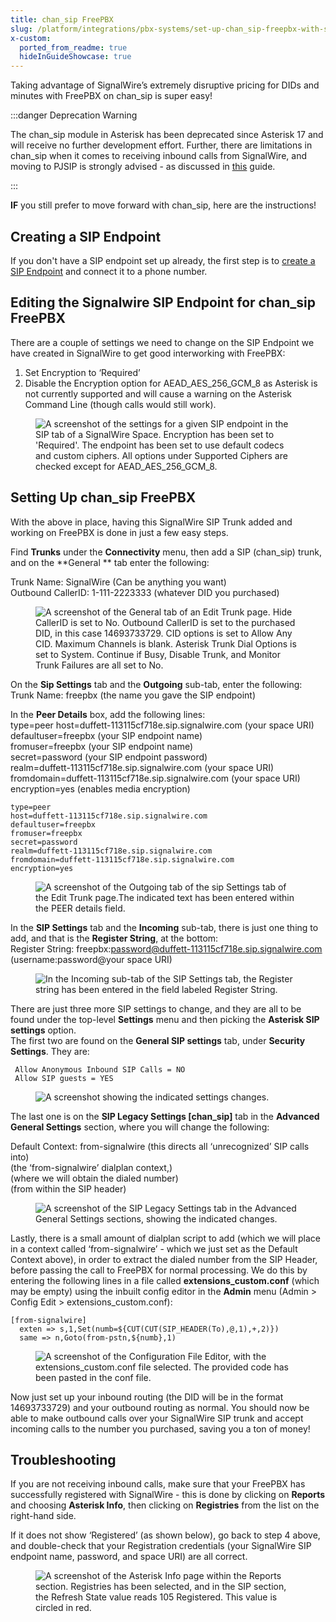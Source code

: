 ```yaml
---
title: chan_sip FreePBX
slug: /platform/integrations/pbx-systems/set-up-chan_sip-freepbx-with-signalwire
x-custom:
  ported_from_readme: true
  hideInGuideShowcase: true
---
```



Taking advantage of SignalWire’s extremely disruptive pricing for DIDs and minutes with FreePBX on chan_sip is super easy! 


:::danger Deprecation Warning

The chan_sip module in Asterisk has been deprecated since Asterisk 17 and will receive no further development effort. Further, there are limitations in chan_sip when it comes to receiving inbound calls from SignalWire, and moving to PJSIP is strongly advised - as discussed in [this](/platform/integrations/pbx-systems/set-up-freepbx-with-signalwire) guide.

:::

**IF** you still prefer to move forward with chan_sip, here are the instructions!

Creating a SIP Endpoint
-----------------------

If you don't have a SIP endpoint set up already, the first step is to [create a SIP Endpoint](/voice/sip/get-started) and connect it to a phone number.

Editing the Signalwire SIP Endpoint for chan_sip FreePBX
--------------------------------------------------------

There are a couple of settings we need to change on the SIP Endpoint we have created in SignalWire to get good interworking with FreePBX:

<ol>
<li>Set Encryption to ‘Required’</li>
<li>Disable the Encryption option for AEAD_AES_256_GCM_8 as Asterisk is not currently supported and will cause a warning on the Asterisk Command Line (though calls would still work).</li>
</ol>

<figure>
  <img 
    className="img-800" 
    src={require("./28867c7-rtaImage_1.webP").default} 
    alt="A screenshot of the settings for a given SIP endpoint in the SIP tab of a SignalWire Space. Encryption has been set to 'Required'. The endpoint has been set to use default codecs and custom ciphers. All options under Supported Ciphers are checked except for AEAD_AES_256_GCM_8."
  />
</figure>

Setting Up chan_sip FreePBX
---------------------------

With the above in place, having this SignalWire SIP Trunk added and working on FreePBX is done in just a few easy steps.

Find **Trunks** under the **Connectivity** menu, then add a SIP (chan_sip) trunk, and on the **General ** tab enter the   following:

Trunk Name:             SignalWire         (Can be anything you want)  
Outbound CallerID:    1-111-2223333   (whatever DID you purchased)

<figure>
  <img 
    className="img-800" 
    src={require("./c3a1f79-rtaImage_2.webP").default} 
    alt="A screenshot of the General tab of an Edit Trunk page. Hide CallerID is set to No. Outbound CallerID is set to the purchased DID, in this case 14693733729. CID options is set to Allow Any CID. Maximum Channels is blank. Asterisk Trunk Dial Options is set to System. Continue if Busy, Disable Trunk, and Monitor Trunk Failures are all set to No."
  />
</figure>

On the **Sip Settings** tab and the **Outgoing** sub-tab, enter the following:  
    Trunk Name:        freepbx        (the name you gave the SIP endpoint)

In the **Peer Details** box, add the following lines:  
    type=peer
    host=duffett-113115cf718e.sip.signalwire.com              (your space URI)  
   defaultuser=freepbx                                                    (your SIP endpoint name)  
   fromuser=freepbx                                                       (your SIP endpoint name)  
   secret=password                                                       (your SIP endpoint password)  
   realm=duffett-113115cf718e.sip.signalwire.com             (your space URI)  
   fromdomain=duffett-113115cf718e.sip.signalwire.com    (your space URI)  
   encryption=yes                                                         (enables media encryption)

  ```text
  type=peer 
  host=duffett-113115cf718e.sip.signalwire.com
  defaultuser=freepbx
  fromuser=freepbx
  secret=password
  realm=duffett-113115cf718e.sip.signalwire.com
  fromdomain=duffett-113115cf718e.sip.signalwire.com
  encryption=yes
  ```

<figure>
  <img 
    className="img-800" 
    src={require("./cc6f38a-rtaImage_3.webP").default} 
    alt="A screenshot of the Outgoing tab of the sip Settings tab of the Edit Trunk page.The indicated text has been entered within the PEER details field."
  />
</figure>

In the **SIP Settings** tab and the **Incoming** sub-tab, there is just one thing to add, and that is the **Register String**, at the bottom:  
     Register String:    freepbx:password@duffett-113115cf718e.sip.signalwire.com  
                               (username:password@your space URI)

<figure>
  <img 
    className="img-800" 
    src={require("./47dc2eb-rtaImage_4.webP").default} 
    alt="In the Incoming sub-tab of the SIP Settings tab, the Register string has been entered in the field labeled Register String."
  />
</figure>

There are just three more SIP settings to change, and they are all to be found under the top-level **Settings** menu and then picking the **Asterisk SIP settings**  option.  
     The first two are found on the **General SIP settings** tab, under **Security Settings**. They are:  
     
     Allow Anonymous Inbound SIP Calls = NO  
     Allow SIP guests = YES

<figure>
  <img 
    className="img-800" 
    src={require("./9cdbd78-Asterisk-SIP-security.webP").default} 
    alt="A screenshot showing the indicated settings changes."
  />
</figure>

The last one is on the **SIP Legacy Settings [chan_sip]** tab in the **Advanced General Settings** section, where you will change the following:

Default Context:    from-signalwire    (this directs all ‘unrecognized’ SIP calls into)  
                                                     (the ‘from-signalwire’ dialplan context,)  
                                                     (where we will obtain the dialed number)  
                                                    (from within the SIP header)

<figure>
  <img 
    className="img-800" 
    src={require("./cffd89d-rtaImage_5.webP").default} 
    alt="A screenshot of the SIP Legacy Settings tab in the Advanced General Settings sections, showing the indicated changes."
  />
</figure>

Lastly, there is a small amount of dialplan script to add (which we will place in a context called ‘from-signalwire’ - which we just set as the Default Context above), in order to extract the dialed number from the SIP Header, before passing the call to FreePBX for normal processing.  We do this by entering the following lines in a file called **extensions_custom.conf** (which may be empty) using the inbuilt config editor in the **Admin** menu (Admin > Config Edit > extensions_custom.conf):

```text extensions_custom.conf
[from-signalwire]
  exten => s,1,Set(numb=${CUT(CUT(SIP_HEADER(To),@,1),+,2)})
  same => n,Goto(from-pstn,${numb},1)
```

<figure>
  <img 
    className="img-800" 
    src={require("./048a53a-rtaImage_6.webP").default} 
    alt="A screenshot of the Configuration File Editor, with the extensions_custom.conf file selected. The provided code has been pasted in the conf file."
  />
</figure>

Now just set up your inbound routing (the DID will be in the format 14693733729) and your outbound routing as normal. You should now be able to make outbound calls over your SignalWire SIP trunk and accept incoming calls to the number you purchased, saving you a ton of money!

Troubleshooting
---------------

If you are not receiving inbound calls, make sure that your FreePBX has successfully registered with SignalWire - this is done by clicking on **Reports** and choosing **Asterisk Info**, then clicking on **Registries** from the list on the right-hand side.

If it does not show ‘Registered’ (as shown below), go back to step 4 above, and double-check that your Registration credentials (your SignalWire SIP endpoint name, password, and space URI) are all correct.

<figure>
  <img 
    className="img-800" 
    src={require("./e6fdb4b-rtaImage_7.webP").default} 
    alt="A screenshot of the Asterisk Info page within the Reports section. Registries has been selected, and in the SIP section, the Refresh State value reads 105 Registered. This value is circled in red."
  />
</figure>
